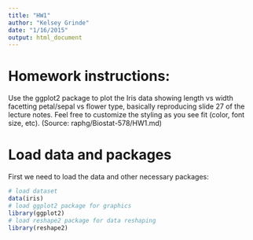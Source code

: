 ```yaml
---
title: "HW1"
author: "Kelsey Grinde"
date: "1/16/2015"
output: html_document
---
```


# Homework instructions: 
Use the ggplot2 package to plot the Iris data showing length vs width facetting petal/sepal vs flower type, basically reproducing slide 27 of the lecture notes. Feel free to customize the styling as you see fit (color, font size, etc). (Source: raphg/Biostat-578/HW1.md)

# Load data and packages
First we need to load the data and other necessary packages:

```r
# load dataset
data(iris)
# load ggplot2 package for graphics
library(ggplot2)
# load reshape2 package for data reshaping
library(reshape2)
```